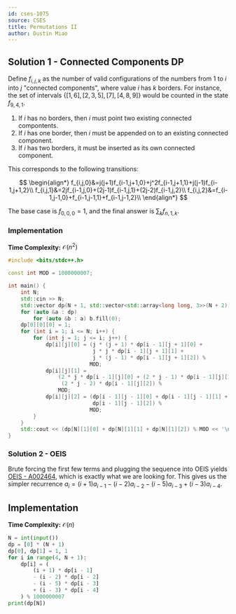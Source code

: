 ```yaml
---
id: cses-1075
source: CSES
title: Permutations II
author: Dustin Miao
---
```


## Solution 1 - Connected Components DP

Define $f_{i,j,k}$ as the number of valid configurations of the numbers from $1$ to $i$ into $j$ "connected components", where value $i$ has $k$ borders. For instance, the set of intervals $\{[1,6],[2,3,5],[7],[4,8,9]\}$ would be counted in the state $f_{9,4,1}$.

1. If $i$ has no borders, then $i$ must point two existing connected compontents.
2. If $i$ has one border, then $i$ must be appended on to an existing connected component.
3. If $i$ has two borders, it must be inserted as its own connected component.

This corresponds to the following transitions:

$$
\begin{align*}
f_{i,j,0}&=j(j+1)f_{i-1,j+1,0}+j^2f_{i-1,j+1,1}+j(j-1)f_{i-1,j+1,2}\\
f_{i,j,1}&=2jf_{i-1,j,0}+(2j-1)f_{i-1,j,1}+(2j-2)f_{i-1,j,2}\\
f_{i,j,2}&=f_{i-1,j-1,0}+f_{i-1,j-1,1}+f_{i-1,j-1,2}\\
\end{align*}
$$

The base case is $f_{0,0,0}=1$, and the final answer is $\sum_k f_{n,1,k}$.

### Implementation

**Time Complexity:** $\mathcal{O}(n^2)$

<LanguageSection>

<CPPSection>

```cpp
#include <bits/stdc++.h>

const int MOD = 1000000007;

int main() {
	int N;
	std::cin >> N;
	std::vector dp(N + 1, std::vector<std::array<long long, 3>>(N + 2));
	for (auto &a : dp)
		for (auto &b : a) b.fill(0);
	dp[0][0][0] = 1;
	for (int i = 1; i <= N; i++) {
		for (int j = 1; j <= i; j++) {
			dp[i][j][0] = (j * (j + 1) * dp[i - 1][j + 1][0] +
			               j * j * dp[i - 1][j + 1][1] +
			               j * (j - 1) * dp[i - 1][j + 1][2]) %
			              MOD;
			dp[i][j][1] =
			    (2 * j * dp[i - 1][j][0] + (2 * j - 1) * dp[i - 1][j][1] +
			     (2 * j - 2) * dp[i - 1][j][2]) %
			    MOD;
			dp[i][j][2] = (dp[i - 1][j - 1][0] + dp[i - 1][j - 1][1] +
			               dp[i - 1][j - 1][2]) %
			              MOD;
		}
	}
	std::cout << (dp[N][1][0] + dp[N][1][1] + dp[N][1][2]) % MOD << '\n';
}
```

</CPPSection>

</LanguageSection>

### Solution 2 - OEIS

Brute forcing the first few terms and plugging the sequence into OEIS yields [OEIS - A002464](https://oeis.org/A002464), which is exactly what we are looking for. This gives us the simpler recurrence $a_i=(i+1)a_{i-1} - (i-2)a_{i-2} - (i-5)a_{i-3} + (i-3)a_{i-4}$.

## Implementation

**Time Complexity:** $\mathcal{O}(n)$

<LanguageSection>

<PySection>

```py
N = int(input())
dp = [0] * (N + 1)
dp[0], dp[1] = 1, 1
for i in range(4, N + 1):
	dp[i] = (
		(i + 1) * dp[i - 1]
		- (i - 2) * dp[i - 2]
		- (i - 5) * dp[i - 3]
		+ (i - 3) * dp[i - 4]
	) % 1000000007
print(dp[N])
```

</PySection>

</LanguageSection>
